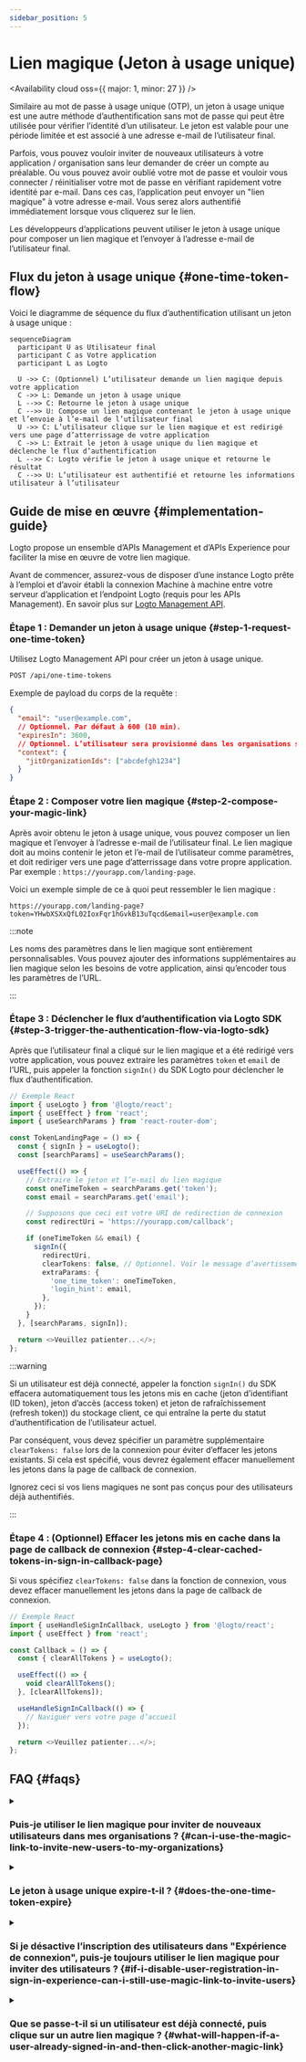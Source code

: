 ```yaml
---
sidebar_position: 5
---
```


# Lien magique (Jeton à usage unique)


<Availability cloud oss={{ major: 1, minor: 27 }} />

Similaire au mot de passe à usage unique (OTP), un jeton à usage unique est une autre méthode d’authentification sans mot de passe qui peut être utilisée pour vérifier l’identité d’un utilisateur.
Le jeton est valable pour une période limitée et est associé à une adresse e-mail de l’utilisateur final.

Parfois, vous pouvez vouloir inviter de nouveaux utilisateurs à votre application / organisation sans leur demander de créer un compte au préalable.
Ou vous pouvez avoir oublié votre mot de passe et vouloir vous connecter / réinitialiser votre mot de passe en vérifiant rapidement votre identité par e-mail.
Dans ces cas, l’application peut envoyer un "lien magique" à votre adresse e-mail. Vous serez alors authentifié immédiatement lorsque vous cliquerez sur le lien.

Les développeurs d’applications peuvent utiliser le jeton à usage unique pour composer un lien magique et l’envoyer à l’adresse e-mail de l’utilisateur final.

## Flux du jeton à usage unique \{#one-time-token-flow}

Voici le diagramme de séquence du flux d’authentification utilisant un jeton à usage unique :

```mermaid
sequenceDiagram
  participant U as Utilisateur final
  participant C as Votre application
  participant L as Logto

  U ->> C: (Optionnel) L’utilisateur demande un lien magique depuis votre application
  C ->> L: Demande un jeton à usage unique
  L -->> C: Retourne le jeton à usage unique
  C -->> U: Compose un lien magique contenant le jeton à usage unique et l’envoie à l’e-mail de l’utilisateur final
  U ->> C: L’utilisateur clique sur le lien magique et est redirigé vers une page d’atterrissage de votre application
  C ->> L: Extrait le jeton à usage unique du lien magique et déclenche le flux d’authentification
  L -->> C: Logto vérifie le jeton à usage unique et retourne le résultat
  C -->> U: L’utilisateur est authentifié et retourne les informations utilisateur à l’utilisateur
```

## Guide de mise en œuvre \{#implementation-guide}

Logto propose un ensemble d’APIs Management et d’APIs Experience pour faciliter la mise en œuvre de votre lien magique.

Avant de commencer, assurez-vous de disposer d’une instance Logto prête à l’emploi et d’avoir établi la connexion Machine à machine entre votre serveur d’application
et l’endpoint Logto (requis pour les APIs Management). En savoir plus sur [Logto Management API](/integrate-logto/interact-with-management-api).

### Étape 1 : Demander un jeton à usage unique \{#step-1-request-one-time-token}

Utilisez Logto Management API pour créer un jeton à usage unique.

```bash
POST /api/one-time-tokens
```

Exemple de payload du corps de la requête :

```json
{
  "email": "user@example.com",
  // Optionnel. Par défaut à 600 (10 min).
  "expiresIn": 3600,
  // Optionnel. L’utilisateur sera provisionné dans les organisations spécifiées après vérification réussie.
  "context": {
    "jitOrganizationIds": ["abcdefgh1234"]
  }
}
```

### Étape 2 : Composer votre lien magique \{#step-2-compose-your-magic-link}

Après avoir obtenu le jeton à usage unique, vous pouvez composer un lien magique et l’envoyer à l’adresse e-mail de l’utilisateur final.
Le lien magique doit au moins contenir le jeton et l’e-mail de l’utilisateur comme paramètres, et doit rediriger vers une page d’atterrissage dans votre propre application.
Par exemple : `https://yourapp.com/landing-page`.

Voici un exemple simple de ce à quoi peut ressembler le lien magique :

```
https://yourapp.com/landing-page?token=YHwbXSXxQfL02IoxFqr1hGvkB13uTqcd&email=user@example.com
```

:::note

Les noms des paramètres dans le lien magique sont entièrement personnalisables.
Vous pouvez ajouter des informations supplémentaires au lien magique selon les besoins de votre application,
ainsi qu’encoder tous les paramètres de l’URL.

:::

### Étape 3 : Déclencher le flux d’authentification via Logto SDK \{#step-3-trigger-the-authentication-flow-via-logto-sdk}

Après que l’utilisateur final a cliqué sur le lien magique et a été redirigé vers votre application, vous pouvez extraire les paramètres `token` et `email` de l’URL, puis appeler la fonction `signIn()` du SDK Logto pour déclencher le flux d’authentification.

```typescript title="TokenLandingPage.tsx"
// Exemple React
import { useLogto } from '@logto/react';
import { useEffect } from 'react';
import { useSearchParams } from 'react-router-dom';

const TokenLandingPage = () => {
  const { signIn } = useLogto();
  const [searchParams] = useSearchParams();

  useEffect(() => {
    // Extraire le jeton et l’e-mail du lien magique
    const oneTimeToken = searchParams.get('token');
    const email = searchParams.get('email');

    // Supposons que ceci est votre URI de redirection de connexion
    const redirectUri = 'https://yourapp.com/callback';

    if (oneTimeToken && email) {
      signIn({
        redirectUri,
        clearTokens: false, // Optionnel. Voir le message d’avertissement ci-dessous
        extraParams: {
          'one_time_token': oneTimeToken,
          'login_hint': email,
        },
      });
    }
  }, [searchParams, signIn]);

  return <>Veuillez patienter...</>;
};
```

:::warning

Si un utilisateur est déjà connecté, appeler la fonction `signIn()` du SDK effacera automatiquement tous les jetons mis en cache (jeton d’identifiant (ID token), jeton d’accès (access token) et jeton de rafraîchissement (refresh token)) du stockage client,
ce qui entraîne la perte du statut d’authentification de l’utilisateur actuel.

Par conséquent, vous devez spécifier un paramètre supplémentaire `clearTokens: false` lors de la connexion pour éviter d’effacer les jetons existants.
Si cela est spécifié, vous devrez également effacer manuellement les jetons dans la page de callback de connexion.

Ignorez ceci si vos liens magiques ne sont pas conçus pour des utilisateurs déjà authentifiés.

:::

### Étape 4 : (Optionnel) Effacer les jetons mis en cache dans la page de callback de connexion \{#step-4-clear-cached-tokens-in-sign-in-callback-page}

Si vous spécifiez `clearTokens: false` dans la fonction de connexion, vous devez effacer manuellement les jetons dans la page de callback de connexion.

```typescript title="Callback.tsx"
// Exemple React
import { useHandleSignInCallback, useLogto } from '@logto/react';
import { useEffect } from 'react';

const Callback = () => {
  const { clearAllTokens } = useLogto();

  useEffect(() => {
    void clearAllTokens();
  }, [clearAllTokens]);

  useHandleSignInCallback(() => {
    // Naviguer vers votre page d’accueil
  });

  return <>Veuillez patienter...</>;
};
```

## FAQ \{#faqs}

<details>

<summary>

### Puis-je utiliser le lien magique pour inviter de nouveaux utilisateurs dans mes organisations ? \{#can-i-use-the-magic-link-to-invite-new-users-to-my-organizations}

</summary>

Oui, vous pouvez utiliser le lien magique pour inviter de nouveaux utilisateurs à votre application, ainsi qu’à des organisations.
Si vous souhaitez inviter de nouveaux utilisateurs dans votre organisation, il suffit de spécifier les `jitOrganizationIds` dans le corps de la requête.

L’utilisateur rejoindra automatiquement les organisations après vérification réussie, et les rôles d’organisation par défaut seront attribués.
Consultez la section "Approvisionnement Just-in-Time" dans la page de détails de votre organisation et configurez les rôles par défaut pour vos organisations.

</details>

<details>

<summary>

### Le jeton à usage unique expire-t-il ? \{#does-the-one-time-token-expire}

</summary>

Oui, le jeton à usage unique expirera après le temps `expiresIn` spécifié (en secondes). Le temps d’expiration par défaut est de 10 minutes.

</details>

<details>

<summary>

### Si je désactive l’inscription des utilisateurs dans "Expérience de connexion", puis-je toujours utiliser le lien magique pour inviter des utilisateurs ? \{#if-i-disable-user-registration-in-sign-in-experience-can-i-still-use-magic-link-to-invite-users}

</summary>

Oui, vous pouvez toujours utiliser le lien magique pour inviter des utilisateurs même si vous désactivez l’inscription des utilisateurs dans "Expérience de connexion".

</details>

<details>

<summary>

### Que se passe-t-il si un utilisateur est déjà connecté, puis clique sur un autre lien magique ? \{#what-will-happen-if-a-user-already-signed-in-and-then-click-another-magic-link}

</summary>

Il existe plusieurs scénarios possibles :

1. L’utilisateur est déjà connecté, puis clique sur un lien magique associé au compte utilisateur actuel. Dans ce cas, Logto vérifiera tout de même le jeton à usage unique et provisionnera l’utilisateur dans les organisations spécifiées si nécessaire.
2. L’utilisateur est déjà connecté, puis clique sur un lien magique associé à un autre compte. Dans ce cas, Logto invitera l’utilisateur à continuer avec le nouveau compte ou à revenir à l’application avec le compte actuel.
   1. Si l’utilisateur choisit de continuer avec le nouveau compte, Logto basculera vers le nouveau compte après la vérification réussie du jeton.
   2. Si l’utilisateur choisit de rester sur le compte actuel, Logto ne vérifiera pas le jeton et retournera à l’application avec le compte actuel.
3. Si votre invite de connexion est définie sur "login" ou contient "login", Logto connectera automatiquement le compte associé au jeton à usage unique sans demander de changement.

</details>
